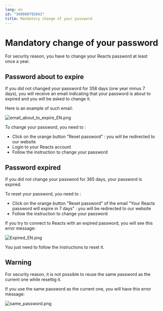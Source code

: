 ```yaml
---
lang: en
id: "360000792843"
title: Mandatory change of your password
---
```

Mandatory change of your password
=================================

For security reason, you have to change your Reacts password at least once a year.

Password about to expire
------------------------

If you did not changed your password for 358 days (one year minus 7 days), you will receive an email indicating that your password is about to expired and you will be asked to change it.

Here is an example of such email:

![email_about_to_expire_EN.png](@assets/attachments/email_about_to_expire_EN.png)

To change your password, you need to :

- Click on the orange button "Reset password" : you will be redirected to our website
- Login to your Reacts account
- Follow the instruction to change your password

Password expired
-----------------

If you did not change your password for 365 days, your password is expired.

To reset your password, you need to :
- Click on the orange button "Reset password" of the email "Your Reacts password will expire in 7 days" : you will be redirected to our website
- Follow the instruction to change your password

If you try to connect to Reacts with an expired password, you will see this error message:

![Expired_EN.png](@assets/attachments/Expired_EN.png)

You just need to follow the instructions to reset it.

Warning
--------

For security reason, it is not possible to reuse the same password as the current one while resettig it.

If you use the same password as the current one, you will have this error message:

![same_password.png](@assets/attachments/same_password.png)


